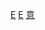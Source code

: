 {{Navbox
|name = 意大利外交
|title = {{Flagicon|ITA}} [[意大利外交]]
|titlestyle = background:lightsteelblue;
|groupstyle = background:lightsteelblue;
|bodyclass = hlist
|image = [[File:Emblem of Italy.svg|100px]]
|above= * [[意大利政府]]
* [[意大利外交部]]
* {{Link-en|意大利駐外機構列表|List of diplomatic missions of Italy|駐外機構}}
* {{Link-en|駐意大利機構列表|List of diplomatic missions in Italy|外國駐意機構}}
|abovestyle = background:lightsteelblue;
|group1=亞洲
|list1= * {{Link-en|意大利－阿塞拜疆關係|Azerbaijan–Italy relations|阿塞拜疆}}
* {{Link-en|意孟關係|Bangladesh–Italy relations|孟加拉}}
* [[中意關係|中華人民共和國]]
* {{Link-en|意大利－塞浦路斯關係|Cyprus–Italy relations|塞浦路斯}}
* {{Link-en|意大利－格魯吉亞關係|Georgia–Italy relations|格魯吉亞}}
* {{Link-en|意大利－印度尼西亞關係|Indonesia–Italy relations|印度尼西亞}}
* {{Link-en|意大利－伊朗關係|Iran–Italy relations|伊朗}}
* {{Link-en|意大利－伊拉克關係|Iraq–Italy relations|伊拉克}}
* {{Link-en|意以關係|Israel–Italy relations|以色列}}
* [[日義關係|日本]]
* {{Link-en|意黎關係|Italy–Lebanon relations|黎巴嫩}}
* {{Link-en|意大利－馬來西亞關係|Italy–Malaysia relations|馬來西亞}}
* {{Link-en|意朝關係|Italy–North Korea relations|朝鮮}}
* {{Link-en|意大利－巴基斯坦關係|Italy–Pakistan relations|巴基斯坦}}
* {{Link-en|意菲關係|Italy–Philippines relations|菲律賓}}
* [[韓意關係|韓國]]
* [[中華民國與義大利關係|中華民國]]
* {{Link-en|意也關係|Italy–Yemen relations|也門}}
|group2=歐洲
|list2= * {{Link-en|意大利－比利時關係|Belgium–Italy relations|比利時}}
* {{Link-en|意保關係|Bulgaria–Italy relations|保加利亞}}
* {{Link-en|意克關係|Croatia–Italy relations|克羅地亞}}
* {{Link-en|意捷關係|Czech Republic–Italy relations|捷克}}
* {{Link-en|意丹關係|Denmark–Italy relations|丹麥}}
* [[芬蘭－意大利關係|芬蘭]]
* {{Link-en|意法關係|France–Italy relations|法國}}
* {{Link-en|意德關係|Germany–Italy relations|德國}}
* [[希意關係|希臘]]
* {{Link-en|意梵關係|Holy See–Italy relations|聖座}}
* {{Link-en|意匈關係|Hungary–Italy relations|匈牙利}}
* {{Link-en|意冰關係|Iceland–Italy relations|冰島}}
* {{Link-en|意大利－科索沃關係|Italy–Kosovo relations|科索沃}}
* {{Link-en|意大利－馬爾他關係|Italy–Malta relations|馬爾他}}
* {{Link-en|意大利－摩爾多瓦關係|Italy–Moldova relations|摩爾多瓦}}
* {{Link-it|意挪關係|Relazioni bilaterali tra Italia e Norvegia|挪威}}
* {{Link-en|意大利－波蘭關係|Italy–Poland relations|波蘭}}
* {{Link-en|意俄關係|Italy–Russia relations|俄羅斯}}
* {{Link-en|意大利－聖馬力諾關係|Italy–San Marino relations|聖馬力諾}}
* {{Link-en|意大利－塞爾維亞關係|Italy–Serbia relations|塞爾維亞}}
* {{Link-en|意大利－斯洛文尼亞關係|Italy–Slovenia relations|斯洛文尼亞}}
* {{Link-en|意大利－西班牙關係|Italy–Spain relations|西班牙}}
* {{Link-en|意大利－瑞典關係|Italy–Sweden relations|瑞典}}
* {{Link-en|意大利－瑞士關係|Italy–Sweden relations|瑞士}}
* [[義大利－烏克蘭關係|烏克蘭]]
* {{Link-en|意英關係|Italy–United Kingdom relations|英國}}
|group3=美洲
|list3= * [[阿根廷－義大利關係|阿根廷]]
* {{Link-en|意大利－巴西關係|Brazil–Italy relations|巴西}}
* {{Link-en|意大利－加拿大關係|Canada–Italy relations|加拿大}}
* {{Link-en|意智關係|Chile–Italy relations|智利}}
* {{Link-en|意大利－哥倫比亞關係|Colombia–Italy relations|哥倫比亞}}
* {{Link-en|意墨關係|Italy–Mexico relations|墨西哥}}
* {{Link-en|意美關係|Italy–United States relations|美國}}
* {{Link-en|意大利－烏拉圭關係|Italy–Uruguay relations|烏拉圭}}
|group4=非洲
|list4= * {{Link-en|意大利－埃及關係|Egypt–Italy relations|埃及}}
* {{Link-en|意大利－埃塞俄比亞關係|Ethiopia–Italy relations|埃塞俄比亞}}
* {{Link-en|肯尼亞－意大利關係|Italy–Kenya relations|肯尼亞}}
* {{Link-en|意大利－利比亞關係|Italy–Libya relations|利比亞}}
* {{Link-en|意索關係|Italy–Somalia relations|索馬里}}
* {{Link-en|意大利－南非關係|Italy–South Africa relations|南非}}
* {{Link-en|意大利－突尼斯關係|Italy–Tunisia relations|突尼斯}}
|group5=大洋洲
|list5= {{Link-en|意澳關係|Australia–Italy relations|澳大利亞}}
}}
<noinclude>
[[Category:意大利外交|E]]
[[Category:意大利政治模板|E]]
[[Category:各國外交導航模板|意]]
</noinclude>
